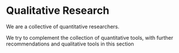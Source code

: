 # Qualitative Research

We are a collective of quantitative researchers. 

We try to complement the collection of quantitative tools, with further recommendations and qualitative tools in this section